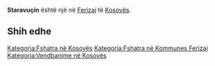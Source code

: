 {{Fshat në 
 | Emri                = Staravuçin
 | EmriAlt                = 
 | NAME_SHORT_FORM=      
 | NAME_GENERIC=      
 | NAME_SORT_NAME_RO=      STARAVUCIN
 | FULL_NAME_RO = Staravuçin
 | FULL_NAME_ND_RO=Staravucin
 | SORT_NAME_RG=STARAVUCIN
 | FULL_NAME_RG=Staravuçin
 | FULL_NAME_ND_RG=Staravucin
 | SRP_NAME_SHORT_FORM=      
 | SRP_NAME_GENERIC=      
 | SRP_NAME_SORT_NAME_RO=      
 | SRP_FULL_NAME_RO = 
 | SRP_FULL_NAME_ND_RO=
 | SRP_SORT_NAME_RG=
 | SRP_FULL_NAME_RG=
 | SRP_FULL_NAME_ND_RG=
 | Emri (Rasa dhanore) = 
 | Figura              = 
 | Shteti              = Kosovo
 | Komuna              = Ferizaj
 | Kodi postar         = 
 | Sipërfaqja          = 

 | Popullsia           = 

 | Regj. i popullsisë  = 
 | Dend. e popullsisë  = 
 | Faqja zyrtare       = 
 <!--- Koordinatat ----> 
 | Gjerësia            = 42.376944
 | Gjatësia            = 20.8875
 | Lartësia            = 
}}
'''Staravuçin''' është një [[]] në [[Ferizaj]] të [[Kosovës]].

<!-- == Gjeografia == -->
<!-- == Historia == -->
<!-- == Demografia == -->
== Shih edhe ==
{{Komuna Ferizaj}}
{{Kosovo-Administrata-Cung}}

[[Kategoria:Fshatra në Kosovës]]
[[Kategoria:Fshatra në Kommunes Ferizaj]]
[[Kategoria:Vendbanime në Kosovës]]